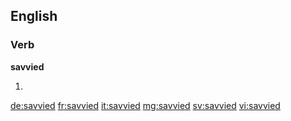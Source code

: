 ==English==

===Verb===
'''savvied'''

# {{past of|savvy}}

[[de:savvied]]
[[fr:savvied]]
[[it:savvied]]
[[mg:savvied]]
[[sv:savvied]]
[[vi:savvied]]